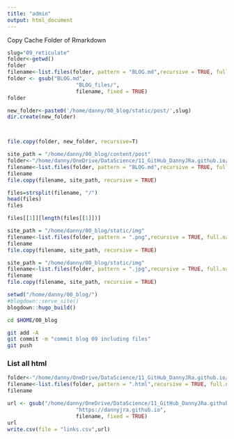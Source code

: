 ```yaml
---
title: "admin"
output: html_document
---
```


Copy Cache Folder of Rmarkdown

```r
slug="09_reticulate"
folder<-getwd()
folder
filename<-list.files(folder, pattern = "BLOG.md",recursive = TRUE, full.names = TRUE)
folder <- gsub("BLOG.md", 
                      "BLOG_files/",
                      filename, fixed = TRUE)
folder

new_folder<-paste0('/home/danny/00_blog/static/post/',slug)
dir.create(new_folder)



file.copy(folder, new_folder, recursive=T)
```

```r
site_path = "/home/danny/00_blog/content/post"
folder<-"/home/danny/OneDrive/DataScience/11_GitHub_DannyJRa.github.io/"
filename<-list.files(folder, pattern = "BLOG.md",recursive = TRUE, full.names = TRUE)
filename
file.copy(filename, site_path, recursive = TRUE)

```

```r
files=strsplit(filename, "/")
head(files)
files 

files[[1]][length(files[[1]])]
```

```r
site_path = "/home/danny/00_blog/static/img"
filename<-list.files(folder, pattern = ".png",recursive = TRUE, full.names = TRUE)
filename
file.copy(filename, site_path, recursive = TRUE)
```

```r
site_path = "/home/danny/00_blog/static/img"
filename<-list.files(folder, pattern = ".jpg",recursive = TRUE, full.names = TRUE)
filename
file.copy(filename, site_path, recursive = TRUE)
```


```r
setwd("/home/danny/00_blog/")
#blogdown::serve_site()
blogdown::hugo_build()
```


```bash
cd $HOME/00_blog

git add -A
git commit -m "commit blog 09 including files"
git push
```
### List all html

```r

folder<-"/home/danny/OneDrive/DataScience/11_GitHub_DannyJRa.github.io/"
filename<-list.files(folder, pattern = ".html",recursive = TRUE, full.names = TRUE)
filename
```

```r



url <- gsub("/home/danny/OneDrive/DataScience/11_GitHub_DannyJRa.github.io", 
                      "https://dannyjra.github.io",
                      filename, fixed = TRUE)
url
write.csv(file = "links.csv",url)
```